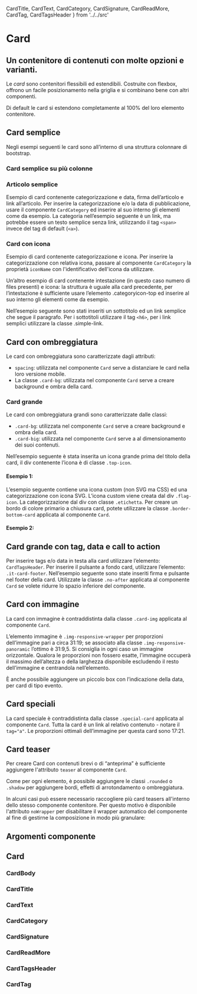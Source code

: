   CardTitle,
  CardText,
  CardCategory,
  CardSignature,
  CardReadMore,
  CardTag,
  CardTagsHeader } from '../../src'

<Meta title="Documentazione/Componenti/Card" of={Card}/>

# Card
## Un contenitore di contenuti con molte opzioni e varianti.

Le *card* sono contenitori flessibili ed estendibili. Costruite con flexbox, offrono un facile posizionamento nella griglia e si combinano bene con altri componenti.

Di default le card si estendono completamente al 100% del loro elemento contenitore.

## Card semplice

Negli esempi seguenti le card sono all’interno di una struttura colonnare di bootstrap.

<Preview>
    <Story id="componenti-cards--simple-card" />
</Preview>

### Card semplice su più colonne

<Preview>
    <Story id="componenti-cards--simple-card-multiple-columns" />
</Preview>

### Articolo semplice

Esempio di card contenente categorizzazione e data, firma dell’articolo e link all’articolo.
Per inserire la categorizzazione e/o la data di pubblicazione, usare il componente `CardCategory` ed inserire al suo interno gli elementi come da esempio. La categoria nell’esempio seguente è un link, ma potrebbe essere un testo semplice senza link, utilizzando il tag `<span>` invece del tag di default (`<a>`).

<Preview>
    <Story id="componenti-cards--simple-article" />
</Preview>

### Card con icona

Esempio di card contenente categorizzazione e icona.
Per inserire la categorizzazione con relativa icona, passare al componente `CardCategory` la proprietà `iconName` con l'identificativo dell'icona da utilizzare.

<Preview>
    <Story id="componenti-cards--card-icon" />
</Preview>

Un’altro esempio di card contenente intestazione (in questo caso numero di files presenti) e icona: la struttura è uguale alla card precedente, per l’intestazione è sufficiente usare l’elemento .categoryicon-top ed inserire al suo interno gli elementi come da esempio.

Nell’esempio seguente sono stati inseriti un sottotitolo ed un link semplice che segue il paragrafo. Per i sottotitoli utilizzare il tag `<h6>`, per i link semplici utilizzare la classe .simple-link.

<Preview>
    <Story id="componenti-cards--card-icon-advanced" />
</Preview>

## Card con ombreggiatura

Le card con ombreggiatura sono caratterizzate dagli attributi:

* `spacing`: utilizzata nel componente `Card` serve a distanziare le card nella loro versione mobile.
* La classe `.card-bg`: utilizzata nel componente `Card` serve a creare background e ombra della card.

<Preview>
    <Story id="componenti-cards--card-with-shading" />
</Preview>

### Card grande

Le card con ombreggiatura grandi sono caratterizzate dalle classi:

* `.card-bg`: utilizzata nel componente `Card` serve a creare background e ombra della card.
* `.card-big`: utilizzata nel componente `Card` serve a al dimensionamento dei suoi contenuti.

Nell’esempio seguente è stata inserita un icona grande prima del titolo della card, il div contenente l’icona è di classe `.top-icon`.

#### Esempio 1:

<Preview>
    <Story id="componenti-cards--big-card" />
</Preview>

L’esempio seguente contiene una icona custom (non SVG ma CSS) ed una categorizzazione con icona SVG. L’icona custom viene creata dal div `.flag-icon`.
La categorizzazione dal div con classe `.etichetta`.
Per creare un bordo di colore primario a chiusura card, potete utilizzare la classe `.border-bottom-card` applicata al componente `Card`.

#### Esempio 2:

<Preview>
    <Story id="componenti-cards--big-card-example-two" />
</Preview>

## Card grande con tag, data e call to action

Per inserire tags e/o data in testa alla card utilizzare l’elemento: `CardTagsHeader`.
Per inserire il pulsante a fondo card, utilizzare l’elemento: `.it-card-footer`. Nell’esempio seguente sono state inseriti firma e pulsante nel footer della card. Utilizzate la classe `.no-after` applicata al componente `Card` se volete ridurre lo spazio inferiore del componente.

<Preview>
    <Story id="componenti-cards--big-card-with-tag" />
</Preview>

## Card con immagine

La card con immagine è contraddistinta dalla classe `.card-img` applicata al componente `Card`.

L’elemento immagine è `.img-responsive-wrapper` per proporzioni dell’immagine pari a circa 31:19; se associato alla classe `.img-responsive-panoramic` l’ottimo è 31:9,5. Si consiglia in ogni caso un immagine orizzontale.
Qualora le proporzioni non fossero esatte, l’immagine occuperà il massimo dell’altezza o della larghezza disponibile escludendo il resto dell’immagine e centrandola nell’elemento.

È anche possibile aggiungere un piccolo box con l’indicazione della data, per card di tipo evento.

<Preview>
    <Story id="componenti-cards--cards-with-images" />
</Preview>

## Card speciali

La card speciale è contraddistinta dalla classe `.special-card` applicata al componente `Card`.
Tutta la card è un link al relativo contenuto - notare il `tag="a"`. Le proporzioni ottimali dell’immagine per questa card sono 17:21.

<Preview>
    <Story id="componenti-cards--special-card" />
</Preview>

## Card teaser

Per creare Card con contenuti brevi o di “anteprima” è sufficiente aggiungere l'attributo `teaser` al componente `Card`.

Come per ogni elemento, è possibile aggiungere le classi `.rounded` o `.shadow` per aggiungere bordi, effetti di arrotondamento o ombreggiatura.

<Preview>
    <Story id="componenti-cards--simple-card-teaser" />
</Preview>

In alcuni casi può essere necessario raccogliere più card teasers all'interno dello stesso componente contenitore. Per questo motivo è disponibile l'attributo `noWrapper` per disabilitare il wrapper automatico del componente al fine di gestirne la composizione in modo più granulare:

<Preview>
    <Story id="componenti-cards--card-teaser-multiple" />
</Preview>

## Argomenti componente


## Card

<ArgsTable of={Card} />

### CardBody

<ArgsTable of={CardBody} />

### CardTitle

<ArgsTable of={CardTitle} />

### CardText

<ArgsTable of={CardText} />

### CardCategory

<ArgsTable of={CardCategory} />

### CardSignature

<ArgsTable of={CardSignature} />

### CardReadMore

<ArgsTable of={CardReadMore} />

### CardTagsHeader

<ArgsTable of={CardTagsHeader} />

### CardTag

<ArgsTable of={CardTag} />